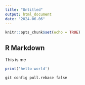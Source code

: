 ```yaml
---
title: "Untitled"
output: html_document
date: "2024-06-06"
---
```


```r
knitr::opts_chunk$set(echo = TRUE)
```

## R Markdown

This is me

```r
print('hello world')
```


```r
git config pull.rebase false
```


